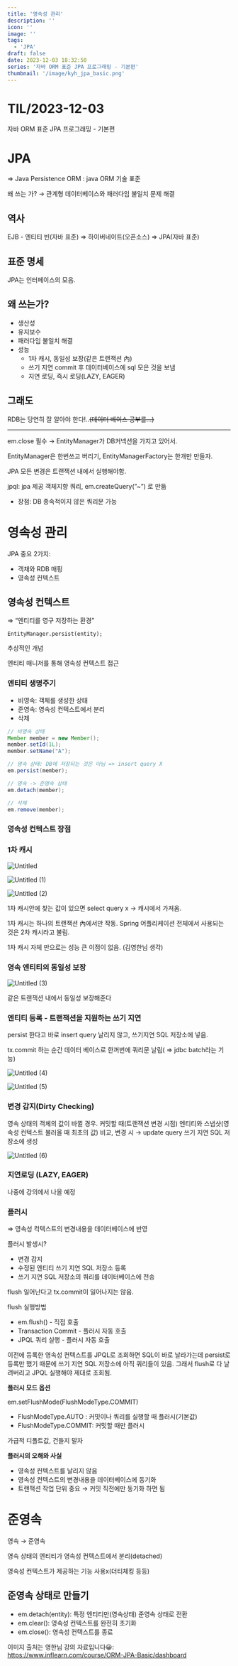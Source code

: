 ```yaml
---
title: '영속성 관리'
description: ''
icon: ''
image: ''
tags:
  - 'JPA'
draft: false
date: 2023-12-03 18:32:50
series: '자바 ORM 표준 JPA 프로그래밍 - 기본편'
thumbnail: '/image/kyh_jpa_basic.png'
---
```


# TIL/2023-12-03

자바 ORM 표준 JPA 프로그래밍 - 기본편

# JPA

⇒ Java Persistence ORM : java ORM 기술 표준

왜 쓰는 가? → 관계형 데이터베이스와 패러다임 불일치 문제 해결

## 역사

EJB - 엔티티 빈(자바 표준) ⇒ 하이버네이트(오픈소스) ⇒ JPA(자바 표준)

## 표준 명세

JPA는 인터페이스의 모음.

## 왜 쓰는가?

- 생산성
- 유지보수
- 패러다임 불일치 해결
- 성능
  - 1차 캐시, 동일성 보장(같은 트랜잭션 內)
  - 쓰기 지연 commit 후 데이터베이스에 sql 모은 것을 보냄
  - 지연 로딩, 즉시 로딩(LAZY, EAGER)

## 그래도

RDB는 당연히 잘 알아야 한다!..~~(데이터 베이스 공부를…)~~

---

em.close 필수 → EntityManager가 DB커넥션을 가지고 있어서.

EntityManager은 한번쓰고 버리기, EntityManagerFactory는 한개만 만들자.

JPA 모든 변경은 트랜잭션 내에서 실행해야함.

jpql: jpa 제공 객체지향 쿼리, em.createQuery(”~”) 로 만듦

- 장점: DB 종속적이지 않은 쿼리문 가능

# 영속성 관리

JPA 중요 2가지:

- 객채와 RDB 매핑
- 영속성 컨텍스트

## 영속성 컨텍스트

⇒ “엔티티를 영구 저장하는 환경”

`EntityManager.persist(entity);`

추상적인 개념

엔티티 매니저를 통해 영속성 컨텍스트 접근

### 엔티티 생명주기

- 비영속: 객체를 생성한 상태
- 준영속: 영속성 컨텍스트에서 분리
- 삭제

```java
// 비영속 상태
Member member = new Member();
member.setId(1L);
member.setName("A");

// 영속 상태: DB에 저장되는 것은 아님 => insert query X
em.persist(member);

// 영속 -> 준영속 상태
em.detach(member);

// 삭제
em.remove(member);
```

### 영속성 컨텍스트 장점

### **1차 캐시**

![Untitled](/image/2023-12-03/Untitled.png)

![Untitled (1)](/image/2023-12-03/Untitled_1.png)

![Untitled (2)](/image/2023-12-03/Untitled_2.png)

1차 캐시안에 찾는 값이 있으면 select query x → 캐시에서 가져옴.

1차 캐시는 하나의 트랜잭션 內에서만 작동. Spring 어플리케이션 전체에서 사용되는 것은 2차 캐시라고 불림.

1차 캐시 자체 만으로는 성능 큰 이점이 없음. (김영한님 생각)

### **영속 엔티티의 동일성 보장**

![Untitled (3)](/image/2023-12-03/Untitled_3.png)

같은 트랜잭션 내에서 동일성 보장해준다

### **엔티티 등록 - 트랜잭션을 지원하는 쓰기 지연**

persist 한다고 바로 insert query 날리지 않고, 쓰기지연 SQL 저장소에 넣음.

tx.commit 하는 순간 데이터 베이스로 한꺼번에 쿼리문 날림( ⇒ jdbc batch라는 기능)

![Untitled (4)](/image/2023-12-03/Untitled_4.png)

![Untitled (5)](/image/2023-12-03/Untitled_5.png)

### 변경 감지(Dirty Checking)

영속 상태의 객체의 값이 바뀔 경우. 커밋할 때(트랜잭션 변경 시점) 엔티티와 스냅샷(영속성 컨텍스트 불러올 때 최초의 값) 비교, 변경 시 → update query 쓰기 지연 SQL 저장소에 생성

![Untitled (6)](/image/2023-12-03/Untitled_6.png)

### 지연로딩 (LAZY, EAGER)

나중에 강의에서 나올 예정

### 플러시

⇒ 영속성 컥텍스트의 변경내용을 데이터베이스에 반영

플러시 발생시?

- 변경 감지
- 수정된 엔티티 쓰기 지연 SQL 저장소 등록
- 쓰기 지연 SQL 저장소의 쿼리를 데이터베이스에 전송

flush 일어난다고 tx.commit이 일어나지는 않음.

flush 실행방법

- em.flush() - 직접 호출
- Transaction Commit - 플러시 자동 호출
- JPQL 쿼리 실행 - 플러시 자동 호출

이전에 등록한 영속성 컨텍스트를 JPQL로 조회하면 SQL이 바로 날라가는데 persist로 등록만 했기 때문에 쓰기 지연 SQL 저장소에 아직 쿼리들이 있음. 그래서 flush로 다 날려버리고 JPQL 실행해야 제대로 조회됨.

**플러시 모드 옵션**

em.setFlushMode(FlushModeType.COMMIT)

- FlushModeType.AUTO : 커밋이나 쿼리를 실행할 때 플러시(기본값)
- FlushModeType.COMMIT: 커밋할 때만 플러시

가급적 디폴트값, 건들지 말자

**플러시의 오해와 사실**

- 영속성 컨텍스트를 날리지 않음
- 영속성 컨텍스트의 변경내용을 데이터베이스에 동기화
- 트랜잭션 작업 단위 중요 → 커밋 직전에만 동기화 하면 됨

# 준영속

영속 → 준영속

영속 상태의 엔티티가 영속성 컨텍스트에서 분리(detached)

영속성 컨텍스트가 제공하는 기능 사용x(더티체킹 등등)

## 준영속 상태로 만들기

- em.detach(entity): 특정 엔티티만(영속상태) 준영속 상태로 전환
- em.clear(): 영속성 컨텍스트를 완전히 초기화
- em.close(): 영속성 컨텍스트를 종료

이미지 출처는 영한님 강의 자료입니다😀: https://www.inflearn.com/course/ORM-JPA-Basic/dashboard

